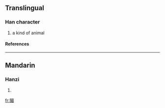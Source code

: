 ==Translingual==
===Han character===
{{Han char|rn=94|rad=犬|as=09|sn=12|four=|canj=大竹日竹山 (KHAHU)}}
# a kind of animal
====References====
{{Han ref|kx=0716.040|dkj=20561|hdz=21361.010|uh=7338|ud=29496}}

----
==Mandarin==
===Hanzi===
{{cmn-hanzi|pin=[[méi]] (mei2)|wg=mei<sup>2</sup>}}
# {{defn|Mandarin}}

[[fr:猸]]
